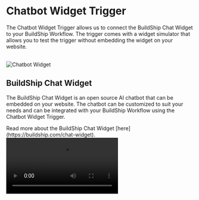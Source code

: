 


# Chatbot Widget Trigger

The Chatbot Widget Trigger allows us to connect the BuildShip Chat Widget to your BuildShip Workflow. The trigger comes with a widget simulator that allows you to test the trigger without embedding the widget on your website.

<br />
<Image src={imageOg} alt='Chatbot Widget' width={1200} />

## BuildShip Chat Widget

The BuildShip Chat Widget is an open source AI chatbot that can be embedded on your website. The chatbot can be customized to suit your needs and can be integrated with your BuildShip Workflow using the Chatbot Widget Trigger.

<Callout type='info'>
Read more about the BuildShip Chat Widget [here](https://buildship.com/chat-widget).
</Callout>

<Video src='/assets/chatbot.mp4' />

## Building the Workflow

<br />
<Image src={chatbotTemplate} alt='Chatbot Template' width={1200} />

- For the workflow, we require two inputs - the (incoming) message, and the thread ID (which would be used to maintain the context for the chat experience)

<Callout type='info'>
For a basic setup, we could get a headstart and directly clone the AI Chatbot Template by BuildShip. We can access this on the new flows screen or the template section. Just search for “AI Chatbot” or click [here](http://app.buildship.com/template/NTt_hfmOIsSD)
</Callout>

- To get started manually, we could simply add one of AI Assistant node variants available in the Node Library. Configure the assistant node add Instructions. Pass in the Message input as the prompt, and the thread ID input into the thread ID field.

- The output configuration of the workflow, to make it compatible with the chatbot widget, needs to return an output in the following format:
    - message: `the response from the AI Assistant node`
    - threadId: `the threadId from the AI Assistant node`

- We can build out the workflow however we like customizing how we wish to respond to the user via the chatbot

<Callout type='info'>
This guide works for both streaming and non-streaming assistants. Check out the [Configure a Streaming Chatbot](#configure-a-streaming-chatbot) section for more information.
</Callout>


## Chatbot Trigger Configuration

<br />
<Image src={imageIo} alt='Chatbot Widget' width={1200} />

- Go to the “**Connect**” tab and select the **Chatbot Widget** trigger to add to your workflow. 

-   Click “**Connect**” to start configuring.

- This enables additional settings for configuring the workflow inputs and outputs to the trigger data.

### Workflow Inputs Schema

Configure the inputs as follows:

- `message`: Click on the `(x)` button to access the context menu. Use the Trigger Data object and select `Trigger Data` > `Body` > `Message`

- `threadId`: Use the Trigger Data > Body > Thread ID as the value for this input.

### Workflow Outputs
Configure the outputs of the Workflow as:

- **Message**: Using the context menu, access the `Flow Output` object. Use the value  `Flow Output`  > `Message`

- **Thread ID**: Use the value  `Flow Output`  > `Thread ID`

- Click on the “Export Chatbot” button to check out the Chat Widget.


## Testing via the Widget Simulator

<Callout type='info'>
The Chatbot Widget **uses the underlying workflow** to generate responses. Make sure the workflow has been **shipped before testing** the workflow with the Chatbot Widget Simulator.
</Callout>

Under the **Usage** section, we see the configuration options for the Chatbot Widget. The widget simulator allows us to test the chat widget without embedding it on our website.

We can see the configuration settings for the Chatbot Widget. Modify any of these properties to customize the chat widget for your website and hit "**Apply changes**" to apply these changes to your widget simulator.

The "**Reset Widget**" button resets the widget to the default settings.

The "**Usage**" section at the bottom of the page provides the code snippet to embed the chat widget on your website. This code snippet can be copied and pasted into the HTML of your website to embed the chat widget. This snippet changes based on the configuration settings of the chat widget you have set.

<br />
<Image src={chatbotSetup} alt='Chatbot Setup' width={1200} />

The configuration options include:

- **Chat Widget Title**: The title of the chat widget that appears on the widget.
- **Greeting Message**: The message that appears when the chat widget is opened. To update this property, you would be required to refresh the page once to see the refected changes. The code snippet gets updated with the new greeting message in real-time.
- **Button Name**: The name of the button that appears on the chat widget.

Click on the **Advanced options** drop down to see more configuration options.

- **Response is a stream**: If the response from the workflow is a stream, enable this option. The chat widget will display each message in the stream one by one. If this option is disabled, the chat widget will display the entire response at once.

<Callout type='info'>
The **Response is a stream** option is what we need to enable if we are using a streaming assistant in our workflow. This option is disabled by default. [Learn more]()
</Callout>

- **Close on outside click**: If enabled, the chat widget will close when the user clicks outside the widget. If disabled, the user will have to click on the chat button to close the widget.

- **Open on load**: If enabled, the chat widget will open automatically when the page loads. If disabled, the user will have to click on the chat button to open the widget. To update this property, you would be required to refresh the page once to see the refected changes. The code snippet gets updated with the updated property in real-time.

- **Disable error alert**: If enabled, the chat widget will not display an alert when an error occurs. If disabled, the chat widget will display an alert when an error occurs.

## Configure a Streaming Chatbot

<br />  
<Image src={chatbotTemplate} alt='Chatbot Template' width={1200} />

If you are using a streaming assistant in your workflow, all you need to do to enable streaming on your chat widget is to enable the **Response is a stream** option in the Chatbot Widget configuration.

The input and output configuration of the workflow should be the same as the regular chatbot workflow outputs, just the message value should be the Response Stream object from the Assistant (Stream Response) node.

<Callout type='info'>
For a basic setup, we could get a headstart and directly clone the Streaming AI Chatbot Template by BuildShip. We can access this on the new flows screen or the template section. Just search for "Streaming AI Chatbot” or click [here](http://app.buildship.com/template/1BPxpYySG1Ng)
</Callout>
